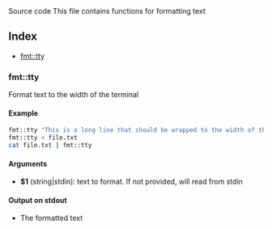 
<Link to="https://github.com/arg-sh/argsh/blob/main/libraries/fmt.sh" alt="source code">
Source code
</Link>
This file contains functions for formatting text

## Index

* [fmt::tty](#fmttty)

### fmt::tty

Format text to the width of the terminal

#### Example

```bash
fmt::tty "This is a long line that should be wrapped to the width of the terminal"
fmt::tty < file.txt
cat file.txt | fmt::tty
```

#### Arguments

* **$1** (string|stdin): text to format. If not provided, will read from stdin

#### Output on stdout

* The formatted text

